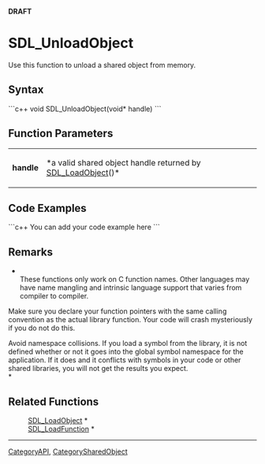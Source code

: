 <!-- pragma section-numbers off -->
<!-- pragma disable-camelcase -->
'''DRAFT'''

= SDL_UnloadObject =
Use this function to unload a shared object from memory.


== Syntax ==
```c++
void SDL_UnloadObject(void* handle)
```

== Function Parameters ==
{|
|'''handle'''
|*a valid shared object handle returned by [[SDL_LoadObject]]()*
|}

== Code Examples ==
```c++
You can add your code example here
```

== Remarks ==
*<br/>These functions only work on C function names. Other languages may have name mangling and intrinsic language support that varies from compiler to compiler.

Make sure you declare your function pointers with the same calling convention as the actual library function. Your code will crash mysteriously if you do not do this.

Avoid namespace collisions. If you load a symbol from the library, it is not defined whether or not it goes into the global symbol namespace for the application. If it does and it conflicts with symbols in your code or other shared libraries, you will not get the results you expect.<br/>*

== Related Functions ==
:[[SDL_LoadObject]] *
:[[SDL_LoadFunction]] *

----
[[CategoryAPI]], [[CategorySharedObject]]

